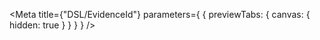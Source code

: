 
<Meta
  title={"DSL/EvidenceId"}
  parameters={
    {
      previewTabs: {
        canvas: {
          hidden: true
        }
      }
    }
  }
/>

<EvidenceIdRootIndex />
